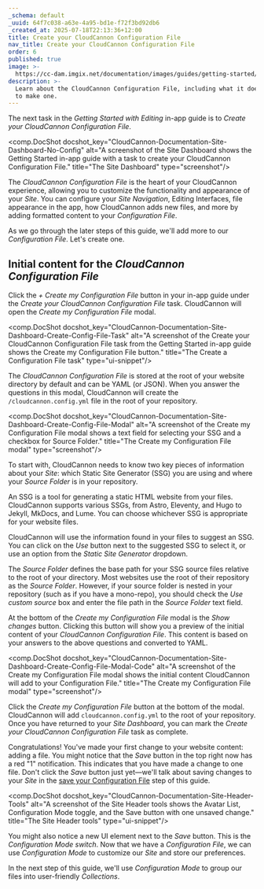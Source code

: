 ```yaml
---
_schema: default
_uuid: 64f7c038-a63e-4a95-bd1e-f72f3bd92db6
_created_at: 2025-07-18T22:13:36+12:00
title: Create your CloudCannon Configuration File
nav_title: Create your CloudCannon Configuration File
order: 6
published: true
image: >-
  https://cc-dam.imgix.net/documentation/images/guides/getting-started/guide-thumbnails/CloudCannon-Getting-Started-Thumbnail-Universal.png
description: >-
  Learn about the CloudCannon Configuration File, including what it does and how
  to make one.
---
```

The next task in the *Getting Started with Editing* in-app guide is to *Create your CloudCannon Configuration File*.

<comp.DocShot docshot_key="CloudCannon-Documentation-Site-Dashboard-No-Config" alt="A screenshot of the Site Dashboard shows the Getting Started in-app guide with a task to create your CloudCannon Configuration File." title="The Site Dashboard" type="screenshot"/>

The *CloudCannon Configuration File* is the heart of your CloudCannon experience, allowing you to customize the functionality and appearance of your *Site*. You can configure your *Site Navigation*, Editing Interfaces, file appearance in the app, how CloudCannon adds new files, and more by adding formatted content to your *Configuration File*.

As we go through the later steps of this guide, we'll add more to our *Configuration File*. Let's create one.

## Initial content for the *CloudCannon Configuration File*

Click the *\+ Create my Configuration File* button in your in-app guide under the *Create your CloudCannon Configuration File* task. CloudCannon will open the *Create my Configuration File* modal.

<comp.DocShot docshot_key="CloudCannon-Documentation-Site-Dashboard-Create-Config-File-Task" alt="A screenshot of the Create your CloudCannon Configuration File task from the Getting Started in-app guide shows the Create my Configuration File button." title="The Create a Configuration File task" type="ui-snippet"/>

The *CloudCannon Configuration File* is stored at the root of your website directory by default and can be YAML (or JSON). When you answer the questions in this modal, CloudCannon will create the `/cloudcannon.config.yml` file in the root of your repository.

<comp.DocShot docshot_key="CloudCannon-Documentation-Site-Dashboard-Create-Config-File-Modal" alt="A screenshot of the Create my Configuration File modal shows a text field for selecting your SSG and a checkbox for Source Folder." title="The Create my Configuration File modal" type="screenshot"/>

To start with, CloudCannon needs to know two key pieces of information about your *Site*: which Static Site Generator (SSG) you are using and where your *Source Folder* is in your repository.

An SSG is a tool for generating a static HTML website from your files. CloudCannon supports various SSGs, from Astro, Eleventy, and Hugo to Jekyll, MkDocs, and Lume. You can choose whichever SSG is appropriate for your website files.

CloudCannon will use the information found in your files to suggest an SSG. You can click on the *Use* button next to the suggested SSG to select it, or use an option from the *Static Site Generator* dropdown.

The *Source Folder* defines the base path for your SSG source files relative to the root of your directory. Most websites use the root of their repository as the *Source Folder*. However, if your source folder is nested in your repository (such as if you have a mono-repo), you should check the *Use custom source* box and enter the file path in the *Source Folder* text field.

At the bottom of the *Create my Configuration File* modal is the *Show changes* button. Clicking this button will show you a preview of the initial content of your *CloudCannon Configuration File*. This content is based on your answers to the above questions and converted to YAML.

<comp.DocShot docshot_key="CloudCannon-Documentation-Site-Dashboard-Create-Config-File-Modal-Code" alt="A screenshot of the Create my Configuration File modal shows the initial content CloudCannon will add to your Configuration File." title="The Create my Configuration File modal" type="screenshot"/>

Click the *Create my Configuration File* button at the bottom of the modal. CloudCannon will add `cloudcannon.config.yml` to the root of your repository. Once you have returned to your *Site Dashboard*, you can mark the *Create your CloudCannon Configuration File* task as complete.

Congratulations! You've made your first change to your website content: adding a file. You might notice that the *Save* button in the top right now has a red "1" notification. This indicates that you have made a change to one file. Don't click the *Save* button just yet—we'll talk about saving changes to your *Site* in the [save your Configuration File](/documentation/guides/getting-started-with-editing/save-your-configuration-file/) step of this guide.

<comp.DocShot docshot_key="CloudCannon-Documentation-Site-Header-Tools" alt="A screenshot of the Site Header tools shows the Avatar List, Configuration Mode toggle, and the Save button with one unsaved change." title="The Site Header tools" type="ui-snippet"/>

You might also notice a new UI element next to the *Save* button. This is the *Configuration Mode switch*. Now that we have a *Configuration File*, we can use *Configuration Mode* to customize our *Site* and store our preferences.

In the next step of this guide, we'll use *Configuration Mode* to group our files into user-friendly *Collections*.